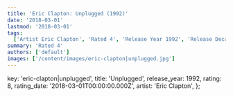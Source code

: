 ```yaml
---
title: 'Eric Clapton: Unplugged (1992)'
date: '2018-03-01'
lastmod: '2018-03-01'
tags:
  ['Artist Eric Clapton', 'Rated 4', 'Release Year 1992', 'Release Decade 1990']
summary: 'Rated 4'
authors: ['default']
images: ['/content/images/eric-clapton|unplugged.jpg']
---
```


  key: 'eric-clapton|unplugged',
  title: 'Unplugged',
  release_year: 1992,
  rating: 8,
  rating_date: '2018-03-01T00:00:00.000Z',
  artist: 'Eric Clapton',
};

<MusicRating data={data} />
